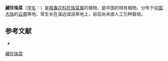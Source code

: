 {{Speciesbox
| name = 藏珍珠菜
| status = 
| status_system = 
| image =
| genus = Lysimachia
| species = tsarongensis
| authority = Hand.-Mazz.
}}

'''藏珍珠菜'''（[[学名|学名]]：{{lang|la|''Lysimachia tsarongensis''}}）是[[报春花科|报春花科]][[珍珠菜属|珍珠菜属]]的植物，是中国的特有植物。分布于[[中国大陆|中国大陆]]的[[云南|云南]]等地，常生长在溪边湿润草地上，目前尚未由人工引种栽培。

== 参考文献 ==
<div class="references-small">
* {{cite web| url =http://www.bioinfo.cn/db05/KmzwSpecies.php?action=view&id=17650| title =藏珍珠菜| work =《中国高等植物数据库全库》| publisher =中国科学院微生物研究所| author =昆明植物研究所| accessdate =2009-02-25| deadurl =yes| archiveurl =https://web.archive.org/web/20160305055152/http://www.bioinfo.cn/db05/KmzwSpecies.php?action=view&id=17650| archivedate =2016-03-05}}
</div>
{{Taxonbar|from=Q15228326}}

[[Category:珍珠菜属|藏珍珠菜]]


{{植物小作品}}